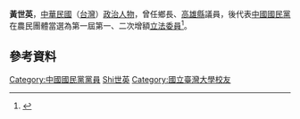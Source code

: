 {{Infobox_officeholder
| name = 黃世英
| image name =
| width = 
| now = 中華民國（台灣）政治人士 
| period = 
| Sex = 男 
| Native place = 
| date of birth = 
| party = {{Kmt|19px}}
| place of birth = 
| educate = 
*國立台灣大學畢業
| past = 
*銀行行員
*鄉長
*高雄縣議員（第4至6屆）<ref>{{cite web| url= http://www.kcc.gov.tw/Publish/parliament/index.asp?pn=4&p4n=2| title= 高雄縣議會第四屆議員(民國47/02/21～民國50/02/20)| publisher= [[高雄市|高雄市]]議會| accessdate= 2015-08-12| archive-url= https://web.archive.org/web/20170109103630/http://www.kcc.gov.tw/Publish/parliament/index.asp?pn=4&p4n=2| archive-date= 2017-01-09| dead-url= yes}}</ref>
*省體育會理事
*青果運銷聯合社理事
*[[1969年中華民國立法委員選舉|第一屆第一次增額立法委員]]<br><span style="color: blue;">（1973年－1976年）</span><ref name="cec-history">{{cite web| url=http://web.cec.gov.tw/files/15-1000-13930,c1641-1.php| title=立法委員選舉－選舉大事紀| publisher=中央選舉委員會| accessdate=2015-08-12| deadurl=yes| archiveurl=https://web.archive.org/web/20160304084902/http://web.cec.gov.tw/files/15-1000-13930,c1641-1.php| archivedate=2016-03-04}}</ref>
*[[1975年中華民國立法委員選舉|第一屆第二次增額立法委員]]<br><span style="color: blue;">（1976年－1981年）</span>{{r|cec-history}}<!-- 原至1979年1月31日止，因中美斷交而暫延！ -->{{r|npl-126301}}
}}
'''黃世英'''，[[中華民國|中華民國]]（[[台灣|台灣]]）[[政治人物|政治人物]]，曾任鄉長、[[高雄縣|高雄縣]]議員，後代表[[中國國民黨|中國國民黨]]在農民團體當選為第一屆第一、二次增額[[立法委員|立法委員]]<ref name="npl-126301">{{Cite web |url=http://npl.ly.gov.tw/do/www/commissionerInfo?id=1263&expireBack=01&expire=01&act=exp&keyword=&orderBy=name&nameOrder=true&eleDisOrder=false |title=立法院國會圖書館 第１屆立法委員個人資料 黃世英 |access-date=2008-08-02 |archive-date=2016-03-04 |archive-url=https://web.archive.org/web/20160304085345/http://npl.ly.gov.tw/do/www/commissionerInfo?id=1263&expireBack=01&expire=01&act=exp&keyword=&orderBy=name&nameOrder=true&eleDisOrder=false |dead-url=no }}</ref>。

==參考資料==
<div class="references-small">
<references />
</div>

{{TW-poli-bio-stub}}
{{中華民國第一屆第一次增額立法委員}}
{{中華民國第一屆第二次增額立法委員}}

{{DEFAULTSORT:Huang黃世英}}


[[Category:中國國民黨黨員|Category:中國國民黨黨員]]
[[Category:黃姓|Shi世英]]
[[Category:國立臺灣大學校友|Category:國立臺灣大學校友]]